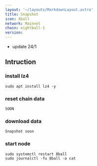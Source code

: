 ```yaml
---
layout: '~/layouts/MarkdownLayout.astro'
title: Snapshot
icon: 8ball
network: Mainnet
chain: eightball-1
version:  
---
```

- update 24/1

## Intruction

### install lz4
```
sudo apt install lz4 -y
```

### reset chain data
```
SOON
```

### download data

```
Snapshot soon
```

### start node

```
sudo systemctl restart 8ball
sudo journalctl -fu 8ball -o cat
```